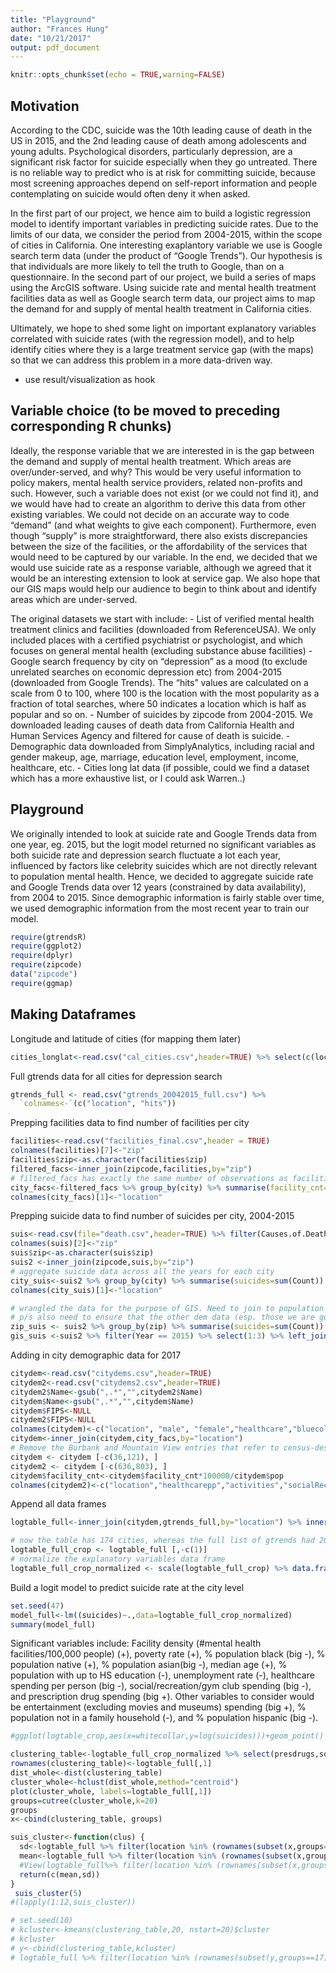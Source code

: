 ```yaml
---
title: "Playground"
author: "Frances Hung"
date: "10/21/2017"
output: pdf_document
---
```


```r
knitr::opts_chunk$set(echo = TRUE,warning=FALSE)
```
## Motivation

 According to the CDC, suicide was the 10th leading cause of death in the US in 2015, and the 2nd leading cause of death among adolescents and young adults. Psychological disorders, particularly depression, are a significant risk factor for suicide especially when they go untreated. There is no reliable way to predict who is at risk for committing suicide, because most screening approaches depend on self-report information and people contemplating on suicide would often deny it when asked. 
 
 In the first part of our project, we hence aim to build a logistic regression model to identify important variables in predicting suicide rates. Due to the limits of our data, we consider the period from 2004-2015, within the scope of cities in California. One interesting exaplantory variable we use is Google search term data (under the product of "Google Trends"). Our hypothesis is that individuals are more likely to tell the truth to Google, than on a questionnaire. In the second part of our project, we build a series of maps using the ArcGIS software. Using suicide rate and mental health treatment facilities data as well as Google search term data, our project aims to map the demand for and supply of mental health treatment in California cities.
 
 Ultimately, we hope to shed some light on important explanatory variables correlated with suicide rates (with the regression model), and to help identify cities where they is a large treatment service gap (with the maps) so that we can address this problem in a more data-driven way. 

- use result/visualization as hook

## Variable choice (to be moved to preceding corresponding R chunks)

 Ideally, the response variable that we are interested in is the gap between the demand and supply of mental health treatment. Which areas are over/under-served, and why? This would be very useful information to policy makers, mental health service providers, related non-profits and such. However, such a variable does not exist (or we could not find it), and we would have had to create an algorithm to derive this data from other existing variables. We could not decide on an accurate way to code "demand" (and what weights to give each component). Furthermore, even though "supply" is more straightforward, there also exists discrepancies between the size of the facilities, or the affordability of the services that would need to be captured by our variable. In the end, we decided that we would use suicide rate as a response variable, although we agreed that it would be an interesting extension to look at service gap. We also hope that our GIS maps would help our audience to begin to think about and identify areas which are under-served.
 
 The original datasets we start with include: 
 - List of verified mental health treatment clinics and facilities (downloaded from ReferenceUSA). We only included places with a certified psychiatrist or psychologist, and which focuses on general mental health (excluding substance abuse facilities)
 - Google search frequency by city on "depression" as a mood (to exclude unrelated searches on economic depression etc) from 2004-2015 (downloaded from Google Trends). The "hits" values are calculated on a scale from 0 to 100, where 100 is the location with the most popularity as a fraction of total searches, where 50 indicates a location which is half as popular and so on. 
 - Number of suicides by zipcode from 2004-2015. We downloaded leading causes of death data from California Health and Human Services Agency and filtered for cause of death is suicide.
 - Demographic data downloaded from SimplyAnalytics, including racial and gender makeup, age, marriage, education level, employment, income, healthcare, etc.
 - Cities long lat data (if possible, could we find a dataset which has a more exhaustive list, or I could ask Warren..)

## Playground

We originally intended to look at suicide rate and Google Trends data from one year, eg. 2015, but the logit model returned no significant variables as both suicide rate and depression search fluctuate a lot each year, influenced by factors like celebrity suicides which are not directly relevant to population mental health. Hence, we decided to aggregate suicide rate and Google Trends data over 12 years (constrained by data availability), from 2004 to 2015. Since demographic information is fairly stable over time, we used demographic information from the most recent year to train our model. 

```r
require(gtrendsR)
require(ggplot2)
require(dplyr)
require(zipcode)
data("zipcode")
require(ggmap)
```

## Making Dataframes

Longitude and latitude of cities (for mapping them later)
```r
cities_longlat<-read.csv("cal_cities.csv",header=TRUE) %>% select(c(location,Latitude,Longitude))
```

Full gtrends data for all cities for depression search
```r
gtrends_full <- read.csv("gtrends_20042015_full.csv") %>%
  `colnames<-`(c("location", "hits"))
```


Prepping facilities data to find number of facilities per city
```r
facilities<-read.csv("facilities_final.csv",header = TRUE)
colnames(facilities)[7]<-"zip"
facilities$zip<-as.character(facilities$zip)
filtered_facs<-inner_join(zipcode,facilities,by="zip")
# filtered_facs has exactly the same number of observations as facilities so I don't think the preceding three lines of code are necessary. Also it puts the generic long/lat for the zipcode while the original facilities has the specific long lat for the facility. 
city_facs<-filtered_facs %>% group_by(city) %>% summarise(facility_cnt=n())
colnames(city_facs)[1]<-"location"
```

Prepping suicide data to find number of suicides per city, 2004-2015
```r
suis<-read.csv(file="death.csv",header=TRUE) %>% filter(Causes.of.Death=="SUI") %>% filter(Year >= 2004)
colnames(suis)[2]<-"zip"
suis$zip<-as.character(suis$zip)
suis2 <-inner_join(zipcode,suis,by="zip") 
# aggregate suicide data across all the years for each city
city_suis<-suis2 %>% group_by(city) %>% summarise(suicides=sum(Count))
colnames(city_suis)[1]<-"location"

# wrangled the data for the purpose of GIS. Need to join to population by zipcode data (same source as population by city data) 
# p/s also need to ensure that the other dem data (esp. those we are going to plot) exist at the zipcode level 
zip_suis <- suis2 %>% group_by(zip) %>% summarise(suicides=sum(Count)) 
gis_suis <-suis2 %>% filter(Year == 2015) %>% select(1:3) %>% left_join(zip_suis,by="zip")
```

Adding in city demographic data for 2017
```r
citydem<-read.csv("citydems.csv",header=TRUE)
citydem2<-read.csv("citydems2.csv",header=TRUE)
citydem2$Name<-gsub(",.*","",citydem2$Name)
citydem$Name<-gsub(",.*","",citydem$Name)
citydem$FIPS<-NULL
citydem2$FIPS<-NULL
colnames(citydem)<-c("location", "male", "female","healthcare","bluecollar","whitecollar","nonfamily","medAge","AmInd", "whiteNonHisp","hisp","white","black","asian","medIncome","lessHS","HS","Bachelors","pop","unmarriedMpop","unemployed")
citydem<-inner_join(citydem,city_facs,by="location")
# Remove the Burbank and Mountain View entries that refer to census-designated areas (duplicate names with the actual cities will create problems later if not removed)
citydem <- citydem [-c(36,121), ]
citydem2 <- citydem [-c(636,803), ]
citydem$facility_cnt<-citydem$facility_cnt*100000/citydem$pop
colnames(citydem2)<-c("location","healthcarepp","activities","socialRec","entertainment","pov","presdrugs","healthcarebiz")

```

Append all data frames
```r
logtable_full<-inner_join(citydem,gtrends_full,by="location") %>% inner_join(city_suis,by="location") %>% inner_join(citydem2,by="location") %>% mutate(suicides=suicides*100000/pop,healthcarepp=healthcarepp/pop,activities=activities/pop,socialRec=socialRec/pop,entertainment=entertainment/pop,presdrugs=presdrugs/pop,healthcarebiz=healthcarebiz*1000/pop)

# now the table has 174 cities, whereas the full list of gtrends had 200. Not a big loss
logtable_full_crop <- logtable_full [,-c(1)]
# normalize the explanatory variables data frame
logtable_full_crop_normalized <- scale(logtable_full_crop) %>% data.frame()
```

Build a logit model to predict suicide rate at the city level
```r
set.seed(47)
model_full<-lm((suicides)~.,data=logtable_full_crop_normalized)
summary(model_full)
```

Significant variables include:
Facility density (#mental health facilities/100,000 people) (+), poverty rate (+), % population black (big -), % population native (+), % population asian(big -), median age (+), % population with up to HS education (-), unemployment rate (-), healthcare spending per person (big -), social/recreation/gym club spending (big -), and prescription drug spending (big +). Other variables to consider would be entertainment (excluding movies and museums) spending (big +), % population not in a family household (-), and % population hispanic (big -).



```r
#ggplot(logtable_crop,aes(x=whitecollar,y=log(suicides)))+geom_point()
```

```r
clustering_table<-logtable_full_crop_normalized %>% select(presdrugs,socialRec,healthcarepp,facility_cnt,asian,AmInd)
rownames(clustering_table)<-logtable_full[,1]
dist_whole<-dist(clustering_table)
cluster_whole<-hclust(dist_whole,method="centroid")
plot(cluster_whole, labels=logtable_full[,1])
groups=cutree(cluster_whole,k=20)
groups
x<-cbind(clustering_table, groups)

suis_cluster<-function(clus) {
  sd<-logtable_full %>% filter(location %in% (rownames(subset(x,groups==clus)))) %>% .[["suicides"]] %>% log() %>% sd()
  mean<-logtable_full %>% filter(location %in% (rownames(subset(x,groups==clus)))) %>% .[["suicides"]] %>% log() %>% mean()
  #View(logtable_full%>% filter(location %in% (rownames(subset(x,groups==clus)))))
  return(c(mean,sd))
}
 suis_cluster(5)
#(lapply(1:12,suis_cluster))

```

```r
# set.seed(10)
# kcluster<-kmeans(clustering_table,20, nstart=20)$cluster
# kcluster
# y<-cbind(clustering_table,kcluster)
# logtable_full %>% filter(location %in% (rownames(subset(y,groups==17))))
```

